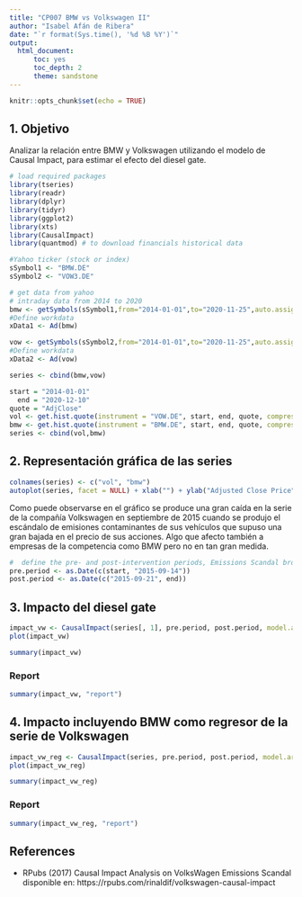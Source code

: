 ---
title: "CP007 BMW vs Volkswagen II"
author: "Isabel Afán de Ribera"
date: "`r format(Sys.time(), '%d %B %Y')`"
output: 
  html_document:
      toc: yes
      toc_depth: 2
      theme: sandstone
---

```{r setup, include=FALSE}
knitr::opts_chunk$set(echo = TRUE)
```

## 1. Objetivo

Analizar la relación entre BMW y Volkswagen utilizando el modelo de Causal Impact, para estimar el efecto del diesel gate.

```{r message=FALSE, warning=FALSE, include=FALSE}
# load required packages
library(tseries)
library(readr)
library(dplyr)
library(tidyr)
library(ggplot2)
library(xts)
library(CausalImpact)
library(quantmod) # to download financials historical data
```

```{r include=FALSE}
#Yahoo ticker (stock or index)
sSymbol1 <- "BMW.DE"
sSymbol2 <- "VOW3.DE"
```

```{r message=FALSE, include=FALSE}
# get data from yahoo
# intraday data from 2014 to 2020
bmw <- getSymbols(sSymbol1,from="2014-01-01",to="2020-11-25",auto.assign=FALSE)
#Define workdata
xData1 <- Ad(bmw)

vow <- getSymbols(sSymbol2,from="2014-01-01",to="2020-11-25",auto.assign=FALSE)
#Define workdata
xData2 <- Ad(vow)
```

```{r include=FALSE}
series <- cbind(bmw,vow)
```


```{r include=FALSE}
start = "2014-01-01"
  end = "2020-12-10"
quote = "AdjClose"
vol <- get.hist.quote(instrument = "VOW.DE", start, end, quote, compression = "w")
bmw <- get.hist.quote(instrument = "BMW.DE", start, end, quote, compression = "w")
series <- cbind(vol,bmw)
```

## 2. Representación gráfica de las series

```{r echo=FALSE}
colnames(series) <- c("vol", "bmw")
autoplot(series, facet = NULL) + xlab("") + ylab("Adjusted Close Price")
```

Como puede observarse en el gráfico se produce una gran caída en la serie de la compañía Volkswagen en septiembre de 2015 cuando se produjo el escándalo de emisiones contaminantes de sus vehículos que supuso una gran bajada en el precio de sus acciones. Algo que afecto también a empresas de la competencia como BMW pero no en tan gran medida.


```{r include=FALSE}
#  define the pre- and post-intervention periods, Emissions Scandal broke on Friday the 18th of September 2015
pre.period <- as.Date(c(start, "2015-09-14"))
post.period <- as.Date(c("2015-09-21", end))
```

## 3. Impacto del diesel gate

```{r echo=FALSE, warning=FALSE}
impact_vw <- CausalImpact(series[, 1], pre.period, post.period, model.args = list(niter = 1000, nseasons = 52))
plot(impact_vw)
```

```{r include=FALSE}
summary(impact_vw)
```

### Report

```{r echo=FALSE}
summary(impact_vw, "report")
```
## 4. Impacto incluyendo BMW como regresor de la serie de Volkswagen

```{r echo=FALSE, warning=FALSE}
impact_vw_reg <- CausalImpact(series, pre.period, post.period, model.args = list(niter = 1000, nseasons = 52))
plot(impact_vw_reg)
```

```{r include=FALSE}
summary(impact_vw_reg)
```

### Report

```{r echo=FALSE}
summary(impact_vw_reg, "report")
```

## References

* RPubs (2017) Causal Impact Analysis on VolksWagen Emissions Scandal disponible en: https://rpubs.com/rinaldif/volkswagen-causal-impact




